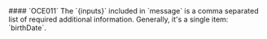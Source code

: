 
<ErrorDisplay message="Additional information is required to source data for user: {inputs}" description="Additional information is required to source data for user: `{inputs}`">
    #### `OCE011`
</ErrorDisplay>
The `{inputs}` included in `message` is a comma separated list of required additional information. Generally, it's a single item: `birthDate`.
